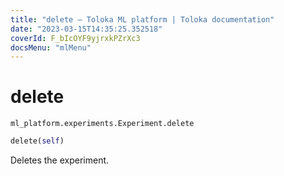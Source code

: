 ```yaml
---
title: "delete — Toloka ML platform | Toloka documentation"
date: "2023-03-15T14:35:25.352518"
coverId: F_bIcOYF9yjrxkPZrXc3
docsMenu: "mlMenu"
---
```


# delete

`ml_platform.experiments.Experiment.delete`

```python
delete(self)
```

Deletes the experiment.